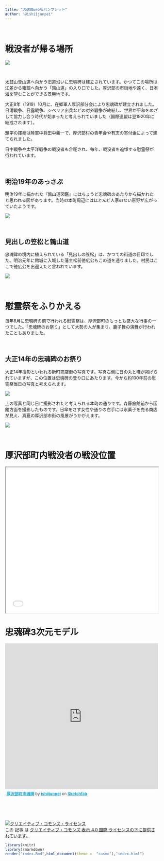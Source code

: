 ```yaml
---
title: "忠魂碑web版パンフレット"
author: "@ishiijunpei"
---
```


<br>

# 戦没者が帰る場所

![](fig/tyukon.JPG)

<br>

太鼓山登山道へ向かう旧道沿いに忠魂碑は建立されています。かつてこの場所は江差から箱館へ向かう「鶉山道」の入り口でした。厚沢部の市街地や遠く、日本海を望むことができる景勝地です。

大正8年（1919）10月に、在郷軍人厚沢部分会により忠魂碑が建立されました。日清戦争、日露戦争、シベリア出兵などの対外戦争が終結し、世界が平和をめざして協力し合う時代が始まったと考えられていました（国際連盟は翌1920年に結成されます）。

題字の揮毫は陸軍中将田中義一で、厚沢部村の青年会や有志の寄付金によって建てられました。

日中戦争や太平洋戦争の戦没者も合祀され、毎年、戦没者を追悼する慰霊祭が行われています。

<br>

## 明治19年のあっさぶ

明治19年に描かれた『鶉山道図鑑』にはちょうど忠魂碑のあたりから描かれたと思われる図があります。当時の本町周辺にはほとんど人家のない原野が広がっていたようです。

![](fig/uzurasando.png)

<br>

## 見出しの笠松と鶉山道

忠魂碑の境内に植えられている「見出しの笠松」は、かつての街道の目印でした。明治元年に館城に入城した藩主松前徳広公もこの道を通りました。村民はここで徳広公を出迎えたと言われています。

![](fig/kasamatu.png)

<br>

# 慰霊祭をふりかえる

毎年8月に忠魂碑の前で行われる慰霊祭は、厚沢部町のもっとも盛大な行事の一つでした。「忠魂碑のお祭り」として大勢の人が集まり、鹿子舞の演舞が行われたこともありました。

<br>

## 大正14年の忠魂碑のお祭り

大正14年撮影といわれる新町商店街の写真です。写真右側に日の丸と幟が掲げられていますが、この位置は忠魂碑の登り口にあたります。今から約100年前の慰霊祭当日の写真と考えられます。

![](fig/sinmati.png)

上の写真と同じ日に撮影されたと考えられる本町の通りです。森藤旅館前から函館方面を撮影したものです。日傘をさす女性や通りの右手には氷菓子を売る商店が見え、真夏の厚沢部市街の風景がうかがえます。

![](fig/hontyo.png)

<br>

# 厚沢部町内戦没者の戦没位置

<iframe src=kepler.gl.html width="100%" height="480"></iframe>

# 忠魂碑3次元モデル

<div class="sketchfab-embed-wrapper"><iframe width="100%" height="480" src="https://sketchfab.com/models/e84c5a42f6e0441d9e662a958645a446/embed" frameborder="0" allow="autoplay; fullscreen; vr" mozallowfullscreen="true" webkitallowfullscreen="true"></iframe>

<p style="font-size: 13px; font-weight: normal; margin: 5px; color: #4A4A4A;">
    <a href="https://sketchfab.com/3d-models/e84c5a42f6e0441d9e662a958645a446?utm_medium=embed&utm_source=website&utm_campaign=share-popup" target="_blank" style="font-weight: bold; color: #1CAAD9;">厚沢部町忠魂碑</a>
    by <a href="https://sketchfab.com/ishiijunpei?utm_medium=embed&utm_source=website&utm_campaign=share-popup" target="_blank" style="font-weight: bold; color: #1CAAD9;">ishiijunpei</a>
    on <a href="https://sketchfab.com?utm_medium=embed&utm_source=website&utm_campaign=share-popup" target="_blank" style="font-weight: bold; color: #1CAAD9;">Sketchfab</a>
</p>
</div>

<br>
<br>
<br>

<a rel="license" href="http://creativecommons.org/licenses/by/4.0/"><img alt="クリエイティブ・コモンズ・ライセンス" style="border-width:0" src="https://i.creativecommons.org/l/by/4.0/88x31.png" /></a><br />この 記事 は <a rel="license" href="http://creativecommons.org/licenses/by/4.df0/">クリエイティブ・コモンズ 表示 4.0 国際 ライセンスの下に提供されています。</a>

[](
pandoc index.md -s --self-contained -t html5 -c github.css -o index.html
pandoc -s index.md  -s --self-contained -t html5 -c github.css -o  index.html
)

```r
library(knitr)
library(rmarkdown)
render("index.Rmd",html_document(theme =  "cosmo"),"index.html")
```



